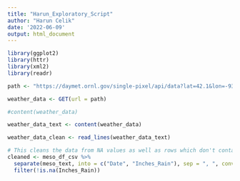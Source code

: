 ```yaml
---
title: "Harun_Exploratory_Script"
author: "Harun Celik"
date: '2022-06-09'
output: html_document
---
```


```r
library(ggplot2)
library(httr)
library(xml2)
library(readr)
```


```r
path <- "https://daymet.ornl.gov/single-pixel/api/data?lat=42.1&lon=-93.8&vars=prcp&years=2018,2019"

weather_data <- GET(url = path)
```

```r
#content(weather_data)

weather_data_text <- content(weather_data)

weather_data_clean <- read_lines(weather_data_text)
```


```r
# This cleans the data from NA values as well as rows which don't contain the necessary data
cleaned <- meso_df_csv %>%
  separate(meso_text, into = c("Date", "Inches_Rain"), sep = ", ", convert = TRUE) %>%
  filter(!is.na(Inches_Rain))
```

